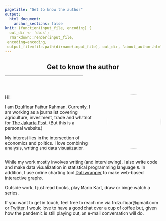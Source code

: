 ```yaml
---
pagetitle: "Get to know the author"
output: 
  html_document: 
    anchor_sections: false
knit: (function(input_file, encoding) {
  out_dir <- 'docs';
  rmarkdown::render(input_file,
 encoding=encoding,
 output_file=file.path(dirname(input_file), out_dir, 'about_author.html'))})
---
```


<h2 style="text-align:center;">Get to know the author</h2>

<hr style="width:50%;text-align:center;">

<br>

:::: {style="display: flex;"}

::: {style="width:450px;"} 

Hi!

I am Dzulfiqar Fathur Rahman. Currently, I am working as a journalist covering agriculture, investment, trade and whatnot for [The Jakarta Post](https://thejakartapost.com). (But this is a personal website.)

My interest lies in the intersection of economics and politics. I love combining analysis, writing and data visualization.

::: 
 
::: {style="width:75px;"}  
  
:::  

::: {}

<img src="https://pbs.twimg.com/profile_images/1277457868845809665/A9rMAafO_400x400.jpg" height="auto" width="175" style="border-radius:50%">

:::  

::::  

While my work mostly involves writing (and interviewing), I also write code and make data visualization in statistical programming language `R`. In addition, I use online charting tool [Datawrapper](https://www.datawrapper.de/) to make web-based interactive graphs.

Outside work, I just read books, play Mario Kart, draw or binge watch a series.

If you want to get in touch, feel free to reach me via frdzulfiqar@gmail.com or [Twitter](https://twitter.com/dzulfiqarfr). I would love to have a good chat over a cup of coffee but, given how the pandemic is still playing out, an e-mail conversation will do.